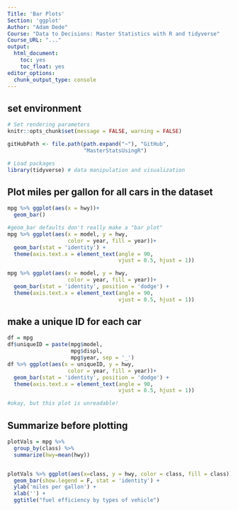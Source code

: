 ```yaml
---
Title: 'Bar Plots'
Section: 'ggplot'
Author: "Adam Dede"
Course: "Data to Decisions: Master Statistics with R and tidyverse"
Course_URL: "..." 
output:
  html_document:
    toc: yes
    toc_float: yes
editor_options:
  chunk_output_type: console
---
```


## set environment

```r

# Set rendering parameters
knitr::opts_chunk$set(message = FALSE, warning = FALSE)

gitHubPath <- file.path(path.expand("~"), "GitHub", 
                        "MasterStatsUsingR")

# Load packages
library(tidyverse) # data manipulation and visualization
```

## Plot miles per gallon for all cars in the dataset

```r

mpg %>% ggplot(aes(x = hwy))+
  geom_bar() 

#geom_bar defaults don't really make a "bar plot" 
mpg %>% ggplot(aes(x = model, y = hwy, 
                   color = year, fill = year))+
  geom_bar(stat = 'identity') +
  theme(axis.text.x = element_text(angle = 90, 
                                   vjust = 0.5, hjust = 1))

mpg %>% ggplot(aes(x = model, y = hwy, 
                   color = year, fill = year))+
  geom_bar(stat = 'identity', position = 'dodge') +
  theme(axis.text.x = element_text(angle = 90, 
                                   vjust = 0.5, hjust = 1))


```

## make a unique ID for each car

```r

df = mpg
df$uniqueID = paste(mpg$model,
                    mpg$displ,
                    mpg$year, sep = '_')
df %>% ggplot(aes(x = uniqueID, y = hwy, 
                   color = year, fill = year))+
  geom_bar(stat = 'identity', position = 'dodge') +
  theme(axis.text.x = element_text(angle = 90, 
                                   vjust = 0.5, hjust = 1))

#okay, but this plot is unreadable! 


```

## Summarize before plotting 

```r

plotVals = mpg %>% 
  group_by(class) %>%  
  summarize(hwy=mean(hwy)) 


plotVals %>% ggplot(aes(x=class, y = hwy, color = class, fill = class))+
  geom_bar(show.legend = F, stat = 'identity') +
  ylab('miles per gallon') + 
  xlab('') +
  ggtitle("fuel efficiency by types of vehicle")

  

```  
  
